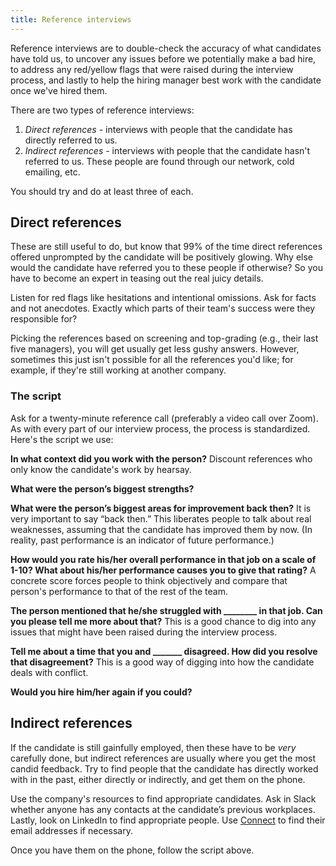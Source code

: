```yaml
---
title: Reference interviews
---
```



Reference interviews are to double-check the accuracy of what candidates have told us, to uncover any issues before we potentially make a bad hire, to address any red/yellow flags that were raised during the interview process, and lastly to help the hiring manager best work with the candidate once we've hired them.

There are two types of reference interviews:

1. *Direct references -* interviews with people that the candidate has directly referred to us.
2. *Indirect references -* interviews with people that the candidate hasn't referred to us. These people are found through our network, cold emailing, etc.

You should try and do at least three of each.

## Direct references

These are still useful to do, but know that 99% of the time direct references offered unprompted by the candidate will be positively glowing. Why else would the candidate have referred you to these people if otherwise? So you have to become an expert in teasing out the real juicy details.

Listen for red flags like hesitations and intentional omissions. Ask for facts and not anecdotes. Exactly which parts of their team's success were they responsible for?

Picking the references based on screening and top-grading (e.g., their last five managers), you will get usually get less gushy answers. However, sometimes this just isn't possible for all the references you'd like; for example, if they're still working at another company.

### The script

Ask for a twenty-minute reference call (preferably a video call over Zoom). As with every part of our interview process, the process is standardized. Here's the script we use:

**In what context did you work with the person?** Discount references who only know the candidate's work by hearsay.

**What were the person’s biggest strengths?**

**What were the person’s biggest areas for improvement back then?** It is very important to say “back then.” This liberates people to talk about real weaknesses, assuming that the candidate has improved them by now. (In reality, past performance is an indicator of future performance.)

**How would you rate his/her overall performance in that job on a scale of 1-10? What about his/her performance causes you to give that rating?** A concrete score forces people to think objectively and compare that person's performance to that of the rest of the team.

**The person mentioned that he/she struggled with ________ in that job. Can you please tell me more about that?** This is a good chance to dig into any issues that might have been raised during the interview process.

**Tell me about a time that you and _______ disagreed. How did you resolve that disagreement?** This is a good way of digging into how the candidate deals with conflict.

**Would you hire him/her again if you could?**

## Indirect references

If the candidate is still gainfully employed, then these have to be *very* carefully done, but indirect references are usually where you get the most candid feedback. Try to find people that the candidate has directly worked with in the past, either directly or indirectly, and get them on the phone.

Use the company's resources to find appropriate candidates. Ask in Slack whether anyone has any contacts at the candidate’s previous workplaces. Lastly, look on LinkedIn to find appropriate people. Use [Connect](https://connect.clearbit.com/) to find their email addresses if necessary.

Once you have them on the phone, follow the script above.